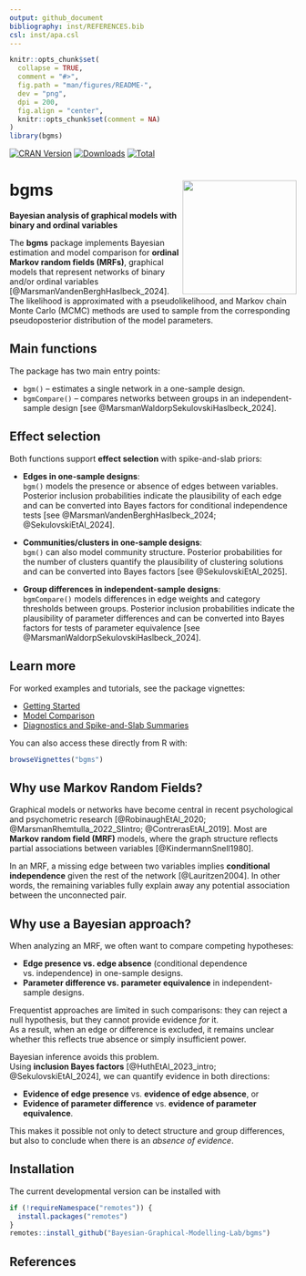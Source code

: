 ```yaml
---
output: github_document
bibliography: inst/REFERENCES.bib
csl: inst/apa.csl
---
```

  
```r
knitr::opts_chunk$set(
  collapse = TRUE,
  comment = "#>",
  fig.path = "man/figures/README-",
  dev = "png",
  dpi = 200,
  fig.align = "center",
  knitr::opts_chunk$set(comment = NA)
)
library(bgms)
```

<!-- badges: start -->
[![CRAN Version](https://www.r-pkg.org/badges/version/bgms)](https://cran.r-project.org/package=bgms)
[![Downloads](https://cranlogs.r-pkg.org/badges/bgms)](https://cran.r-project.org/package=bgms)
[![Total](https://cranlogs.r-pkg.org/badges/grand-total/bgms)](https://cran.r-project.org/package=bgms)
<!-- badges: end -->

# bgms <a href="https://bayesiangraphicalmodeling.com"><img src="inst/bgms_sticker.svg" height="200" align="right" /></a>

**Bayesian analysis of graphical models with binary and ordinal variables**

The **bgms** package implements Bayesian estimation and model comparison for
**ordinal Markov random fields (MRFs)**, graphical models that represent
networks of binary and/or ordinal variables [@MarsmanVandenBerghHaslbeck_2024].
The likelihood is approximated with a pseudolikelihood, and Markov chain Monte
Carlo (MCMC) methods are used to sample from the corresponding pseudoposterior
distribution of the model parameters.

## Main functions

The package has two main entry points:

- `bgm()` – estimates a single network in a one-sample design.  
- `bgmCompare()` – compares networks between groups in an independent-sample
  design [see @MarsmanWaldorpSekulovskiHaslbeck_2024].

## Effect selection

Both functions support **effect selection** with spike-and-slab priors:

- **Edges in one-sample designs**:  
  `bgm()` models the presence or absence of edges between variables. Posterior
  inclusion probabilities indicate the plausibility of each edge and can be
  converted into Bayes factors for conditional independence tests [see @MarsmanVandenBerghHaslbeck_2024; @SekulovskiEtAl_2024].

- **Communities/clusters in one-sample designs**:  
  `bgm()` can also model community structure. Posterior probabilities for the
  number of clusters quantify the plausibility of clustering solutions and can
  be converted into Bayes factors [see @SekulovskiEtAl_2025].

- **Group differences in independent-sample designs**:  
  `bgmCompare()` models differences in edge weights and category thresholds
  between groups. Posterior inclusion probabilities indicate the plausibility
  of parameter differences and can be converted into Bayes factors for tests of
  parameter equivalence [see @MarsmanWaldorpSekulovskiHaslbeck_2024].
  
## Learn more

For worked examples and tutorials, see the package vignettes:

- [Getting Started](https://yourpkgdownsite/articles/intro.html)  
- [Model Comparison](https://yourpkgdownsite/articles/comparison.html)  
- [Diagnostics and Spike-and-Slab Summaries](https://yourpkgdownsite/articles/diagnostics.html)  

You can also access these directly from R with:

```r
browseVignettes("bgms")
```


## Why use Markov Random Fields?

Graphical models or networks have become central in recent psychological and psychometric research [@RobinaughEtAl_2020; @MarsmanRhemtulla_2022_SIintro; @ContrerasEtAl_2019]. Most are **Markov random field (MRF)** models, where the graph structure reflects partial associations between variables [@KindermannSnell1980].  

In an MRF, a missing edge between two variables implies **conditional independence** given the rest of the network [@Lauritzen2004]. In other words, the remaining variables fully explain away any potential association between the unconnected pair.

## Why use a Bayesian approach?

When analyzing an MRF, we often want to compare competing hypotheses:

- **Edge presence vs. edge absence** (conditional dependence vs. independence) in one-sample designs.  
- **Parameter difference vs. parameter equivalence** in independent-sample designs.

Frequentist approaches are limited in such comparisons: they can reject a null hypothesis, but they cannot provide evidence *for* it.  
As a result, when an edge or difference is excluded, it remains unclear whether this reflects true absence or simply insufficient power.

Bayesian inference avoids this problem.  
Using **inclusion Bayes factors** [@HuthEtAl_2023_intro; @SekulovskiEtAl_2024], we can quantify evidence in both directions:

- **Evidence of edge presence** vs. **evidence of edge absence**, or  
- **Evidence of parameter difference** vs. **evidence of parameter equivalence**.  

This makes it possible not only to detect structure and group differences, but also to conclude when there is an *absence of evidence*.

## Installation

The current developmental version can be installed with	
```r
if (!requireNamespace("remotes")) {	
  install.packages("remotes")	
}	
remotes::install_github("Bayesian-Graphical-Modelling-Lab/bgms")
```


## References